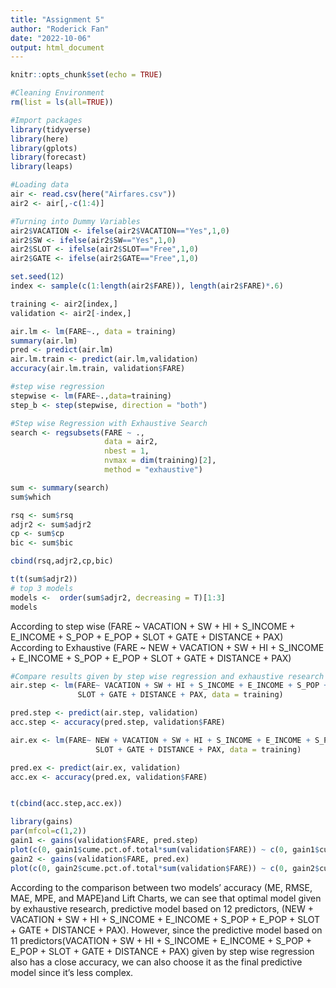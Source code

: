 ---
title: "Assignment 5"
author: "Roderick Fan"
date: "2022-10-06"
output: html_document
---

```{r setup, include=FALSE}
knitr::opts_chunk$set(echo = TRUE)
```


```{r}
#Cleaning Environment
rm(list = ls(all=TRUE))
```

```{r}
#Import packages
library(tidyverse)
library(here)
library(gplots)
library(forecast)
library(leaps)
```

```{r}
#Loading data
air <- read.csv(here("Airfares.csv"))
air2 <- air[,-c(1:4)]

#Turning into Dummy Variables
air2$VACATION <- ifelse(air2$VACATION=="Yes",1,0)
air2$SW <- ifelse(air2$SW=="Yes",1,0)
air2$SLOT <- ifelse(air2$SLOT=="Free",1,0)
air2$GATE <- ifelse(air2$GATE=="Free",1,0)


```

```{r}
set.seed(12)
index <- sample(c(1:length(air2$FARE)), length(air2$FARE)*.6)

training <- air2[index,]
validation <- air2[-index,]
```

```{r}
air.lm <- lm(FARE~., data = training)
summary(air.lm)
pred <- predict(air.lm)
air.lm.train <- predict(air.lm,validation)
accuracy(air.lm.train, validation$FARE)
```

```{r}
#step wise regression
stepwise <- lm(FARE~.,data=training)
step_b <- step(stepwise, direction = "both")
```

```{r}
#Step wise Regression with Exhaustive Search
search <- regsubsets(FARE ~ .,
                     data = air2,
                     nbest = 1,
                     nvmax = dim(training)[2],
                     method = "exhaustive")

sum <- summary(search)
sum$which

rsq <- sum$rsq
adjr2 <- sum$adjr2
cp <- sum$cp
bic <- sum$bic

cbind(rsq,adjr2,cp,bic)

```
```{r}
t(t(sum$adjr2))
# top 3 models
models <-  order(sum$adjr2, decreasing = T)[1:3]
models
```
According to step wise (FARE ~ VACATION + SW + HI + S_INCOME + E_INCOME + S_POP + E_POP + SLOT + GATE + DISTANCE + PAX)
According to Exhaustive (FARE ~ NEW + VACATION + SW + HI + S_INCOME + E_INCOME + S_POP + E_POP + SLOT + GATE + DISTANCE + PAX)
```{r}
#Compare results given by step wise regression and exhaustive research
air.step <- lm(FARE~ VACATION + SW + HI + S_INCOME + E_INCOME + S_POP + E_POP + 
               SLOT + GATE + DISTANCE + PAX, data = training)

pred.step <- predict(air.step, validation)
acc.step <- accuracy(pred.step, validation$FARE)

air.ex <- lm(FARE~ NEW + VACATION + SW + HI + S_INCOME + E_INCOME + S_POP + E_POP + 
                   SLOT + GATE + DISTANCE + PAX, data = training)

pred.ex <- predict(air.ex, validation)
acc.ex <- accuracy(pred.ex, validation$FARE)


t(cbind(acc.step,acc.ex))
```

```{r}
library(gains)
par(mfcol=c(1,2))
gain1 <- gains(validation$FARE, pred.step)
plot(c(0, gain1$cume.pct.of.total*sum(validation$FARE)) ~ c(0, gain1$cume.obs), xlab="Number of Cases", ylab="Cumulative", main = "Stepwise Selection", type="l")
gain2 <- gains(validation$FARE, pred.ex)
plot(c(0, gain2$cume.pct.of.total*sum(validation$FARE)) ~ c(0, gain2$cume.obs), xlab="Number of cases", ylab="Cumulative", main = "Exhaustive Selection",type="l")
```

According to the comparison between two models' accuracy (ME, RMSE, MAE, MPE, and MAPE)and Lift Charts, we can see that optimal model given by exhaustive research, predictive model based on 12 predictors, (NEW + VACATION + SW + HI + S_INCOME + E_INCOME + S_POP + E_POP + SLOT + GATE + DISTANCE + PAX). 
However, since the predictive model based on 11 predictors(VACATION + SW + HI + S_INCOME + E_INCOME + S_POP + E_POP + SLOT + GATE + DISTANCE + PAX) given by step wise regression also has a close accuracy, we can also choose it as the final predictive model since it's less complex.
